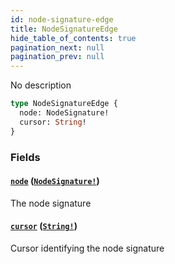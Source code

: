 ```yaml
---
id: node-signature-edge
title: NodeSignatureEdge
hide_table_of_contents: true
pagination_next: null
pagination_prev: null
---
```



No description

```graphql
type NodeSignatureEdge {
  node: NodeSignature!
  cursor: String!
}
```


### Fields

#### [`node`](#) ([`NodeSignature!`](/docs/testnet/graphql/objects/node-signature))

The node signature


#### [`cursor`](#) ([`String!`](/docs/testnet/graphql/scalars/string))

Cursor identifying the node signature




